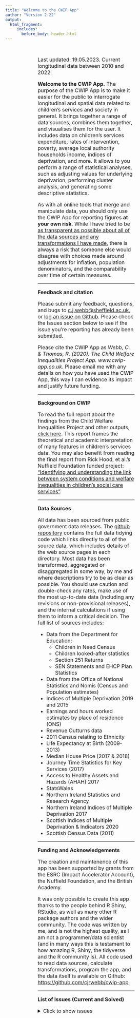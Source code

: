 ```yaml
---
title: "Welcome to the CWIP App"
author: "Version 2.22"
output:
  html_fragment:
     includes:
       before_body: header.html
---
```


<!-- <div class="mycontent"> -->

<br>

<div style = "padding: 0px 20%; font-size: 16px"> 

Last updated: 19.05.2023. Current longitudinal data between 2010 and 2022.

**Welcome to the CWIP App.** The purpose of the CWIP App is to make it easier for the public to interrogate longitudinal and spatial data related to children's services and society in general. It brings together a range of data sources, combines them together, and visualises them for the user. It includes data on children's services expenditure, rates of intervention, poverty, average local authority households income, indices of deprivation, and more. It allows to you perform a range of statistical analyses, such as adjusting values for underlying deprivarion, performing cluster analysis, and generating some descriptive statistics.

As with all online tools that merge and manipulate data, you should only use the CWIP App for reporting figures **at your own risk**. While I have tried to be [as transparent as possible about all of the data sources and any transformations I have made](https://github.com/cjrwebb/cwip-app/blob/master/data/data-tidying.R), there is always a risk that someone else would disagree with choices made around adjustments for inflation, population denominators, and the comparability over time of certain measures. 

---

**Feedback and citation**

Please submit any feedback, questions, and bugs to <a href = "mailto:c.j.webb@sheffield.ac.uk">c.j.webb@sheffield.ac.uk</a>, or [log an issue on Github](https://github.com/cjrwebb/cwip-app). Please check the Issues section below to see if the issue you're reporting has already been submitted.

Please cite the CWIP App as *Webb, C. & Thomas, R. (2020). The Child Welfare Inequalities Project App. www.cwip-app.co.uk*. Please email me with any details on how you have used the CWIP App, this way I can evidence its impact and justify future funding.

---

**Background on CWIP**

To read the full report about the findings from the Child Welfare Inequalities Project and other outputs, [click here](https://www.nuffieldfoundation.org/project/inequalities-in-child-welfare-intervention-rates). This report frames the theoretical and academic interpretation of many features in children's services data. You may also benefit from reading the final report from Rick Hood, et al.'s Nuffield Foundation funded project: ["Identifying and understanding the link between system conditions and welfare inequalities in children’s social care services"](https://www.healthcare.ac.uk/wp-content/uploads/2020/04/System-conditions-and-inequalities_Full-report_Final_March-2020.pdf).


---

**Data Sources**

All data has been sourced from public government data releases. The [github repository](https://github.com/cjrwebb/cwip-app) contains the full data tidying code which links directly to all of the source data, which includes details of the web source pages in each directory. Most data has been transformed, aggregated or disaggregated in some way, by me and where descriptions try to be as clear as possible. You should use caution and double-check any rates, make use of the most up-to-date data (including any revisions or non-provisional releases), and the internal calculations if using them to inform a critical decision. The full list of sources includes:

* Data from the Department for Education: 
  * Children in Need Census
  * Children looked-after statistics
  * Section 251 Returns
  * SEN Statements and EHCP Plan Statistics
* Data from the Office of National Statistics and Nomis (Census and Population estimates)
* Indices of Multiple Deprivation 2019 and 2015
* Earnings and hours worked estimates by place of residence (ONS)
* Revenue Outturns data
* 2011 Census relating to Ethnicity
* Life Expectancy at Birth (2009-2013)
* Median House Price (2017 & 2018)
* Journey Time Statistics for Key Services (2017)
* Access to Healthy Assets and Hazards (AHAH) 2017
* StatsWales
* Northern Ireland Statistics and Research Agency
* Northern Ireland Indices of Multiple Deprivation 2017
* Scottish Indices of Multiple Deprivation & Indicators 2020
* Scottish Census Data (2011)


---

**Funding and Acknowledgements**

The creation and maintenence of this app has been supported by grants from the ESRC (Impact Accelerator Account), the Nuffield Foundation, and the British Academy.

It was only possible to create this app thanks to the people behind R Shiny, RStudio, as well as many other R package authors and the wider community. The code was written by me, and is not the highest quality, as I am not a programmer/data scientist (and in many ways this is testament to how amazing R, Shiny, the tidyverse and the R community is). All code used to read data sources, calculate transformations, program the app, and the data itself is available on Github: [https://github.com/cjrwebb/cwip-app](https://github.com/cjrwebb/cwip-app)


---

<b>List of Issues (Current and Solved)</b>

<details>
<summary>Click to show issues</summary>

* <strike>Cannot install waffle plots from github using `devtools::install_github`, which prevents installing `waffle` > 0.7.0 for spending waffle plots. Temporarily hidden spending waffle plots. </strike> SOLVED BY CHANGING `Sys.setenv(R_REMOTES_NO_ERRORS_FROM_WARNINGS="true")`

* <strike>Fixed Waffle plots, but cannot display these in Shiny app. Problem with Font Awesome 5 library or with waffle package? Can't see immediate fix and will wait until waffle > 0.70 is on CRAN.</strike> Fixed by installing fonts to .fonts on shinyapps.io deployment.

* England Average label on trendplots can occasionally obscure LA label.

* Add additional filter to remove Isles of Scilly and City of London from some data

</details>


</div>

<br><br><br><br><br>